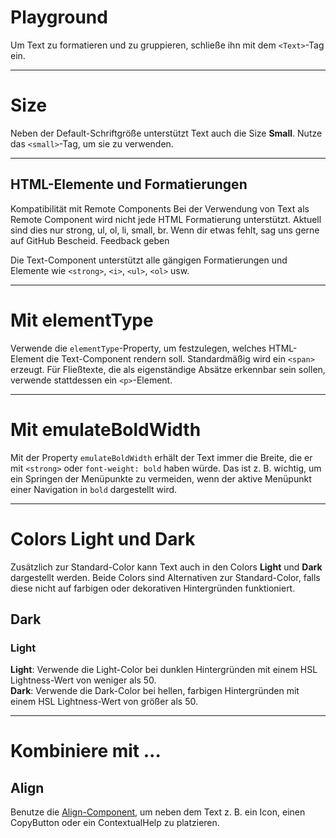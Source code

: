 # Playground

Um Text zu formatieren und zu gruppieren, schließe ihn mit dem `<Text>`-Tag ein.

<LiveCodeEditor />

---

# Size
Neben der Default-Schriftgröße unterstützt Text auch die Size **Small**.
Nutze das `<small>`-Tag, um sie zu verwenden.

<LiveCodeEditor example="size" editorCollapsed />

---

## HTML-Elemente und Formatierungen

<Alert>
  <Heading>Kompatibilität mit Remote Components</Heading>
  <Content>
    Bei der Verwendung von Text als Remote Component wird nicht jede HTML Formatierung unterstützt. 
    Aktuell sind dies nur strong, ul, ol, li, small, br. 
    Wenn dir etwas fehlt, sag uns gerne auf GitHub Bescheid. 
    <Link href="https://github.com/mittwald/flow/issues/new?title=Feedback%20on%20Text%20component">Feedback geben</Link>
  </Content>
</Alert>

Die Text-Component unterstützt alle gängigen Formatierungen und Elemente wie `<strong>`, `<i>`, `<ul>`, `<ol>` usw.

<LiveCodeEditor example="html" editorCollapsed />

---

# Mit elementType
Verwende die `elementType`-Property, um festzulegen, welches HTML-Element die Text-Component rendern soll. Standardmäßig wird ein `<span>` erzeugt. Für Fließtexte, die als eigenständige Absätze erkennbar sein sollen, verwende stattdessen ein `<p>`-Element.

<LiveCodeEditor example="elementType" editorCollapsed />

---

# Mit emulateBoldWidth

Mit der Property `emulateBoldWidth` erhält der Text immer die Breite, die er mit 
`<strong>` oder `font-weight: bold` haben würde. Das ist z. B. wichtig, um ein Springen 
der Menüpunkte zu vermeiden, wenn der aktive Menüpunkt einer Navigation in `bold` dargestellt wird.

<LiveCodeEditor example="emulateBoldWidth" editorCollapsed />

---

# Colors Light und Dark

Zusätzlich zur Standard-Color kann Text auch in den Colors **Light** und **Dark** 
dargestellt werden. Beide Colors sind Alternativen zur Standard-Color, falls diese 
nicht auf farbigen oder dekorativen Hintergründen funktioniert.

## Dark

<LiveCodeEditor example="dark" bgColor="light" editorCollapsed />

### Light

<LiveCodeEditor example="light" bgColor="dark" editorCollapsed />

**Light**: Verwende die Light-Color bei dunklen Hintergründen mit einem HSL Lightness-Wert von weniger als 50.<br>
**Dark**: Verwende die Dark-Color bei hellen, farbigen Hintergründen mit einem HSL Lightness-Wert von größer als 50.

---

# Kombiniere mit ...

## Align

Benutze die [Align-Component](/03-components/structure/align), um neben dem Text z. B. ein Icon, einen CopyButton 
oder ein ContextualHelp zu platzieren.

<LiveCodeEditor example="align" editorCollapsed />
